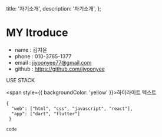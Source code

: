   title: '자기소개',
  description: '자기소개',
};

# MY Itroduce

- name : 김지윤
- phone : 010-3765-1377
- email : jiyoonyee77@gmail.com
- github : https://github.com/jiyoonyee

USE STACK

<span style={{ backgroundColor: 'yellow' }}>하이라이트 텍스트</span>

```
{
  "web": ["html", "css", "javascript", "react"],
  "app": ["dart", "flutter"]
 }
```

`code`

<StackBlitzEmbed
  repo='GyeongtaeGim/react-scroll-interaction-example'
  height='700px'
/>
